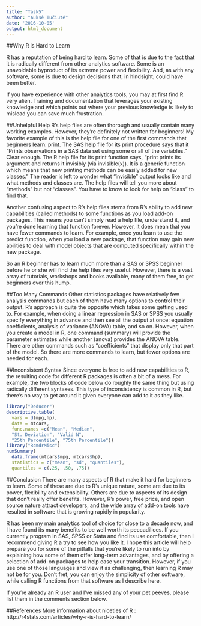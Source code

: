 ---
title: "Task5"
author: "Auksė Tučiutė"
date: '2016-10-05'
output: html_document
---

##Why R is Hard to Learn

R has a reputation of being hard to learn. Some of that is due to the fact that it is radically different from other analytics software. Some is an unavoidable byproduct of its extreme power and flexibility. And, as with any software, some is due to design decisions that, in hindsight, could have been better.

If you have experience with other analytics tools, you may at first find R very alien. Training and documentation that leverages your existing knowledge and which points out where your previous knowledge is likely to mislead you can save much frustration. 


##Unhelpful Help
R’s help files are often thorough and usually contain many working examples. However, they’re definitely not written for beginners! My favorite example of this is the help file for one of the first commands that beginners learn: print. The SAS help file for its print procedure says that it “Prints observations in a SAS data set using some or all of the variables.” Clear enough. The R help file for its print function says, “print prints its argument and returns it invisibly (via invisible(x)). It is a generic function which means that new printing methods can be easily added for new classes.” The reader is left to wonder what “invisible” output looks like and what methods and classes are. The help files will tell you more about “methods” but not “classes”. You have to know to look for help on “class” to find that.

Another confusing aspect to R’s help files stems from R’s ability to add new capabilities (called methods) to some functions as you load add-on packages. This means you can’t simply read a help file, understand it, and you’re done learning that function forever. However, it does mean that you have fewer commands to learn. For example, once you learn to use the predict function, when you load a new package, that function may gain new abilities to deal with model objects that are computed specifically within the new package.

So an R beginner has to learn much more than a SAS or SPSS beginner before he or she will find the help files very useful. However, there is a vast array of tutorials, workshops and books available, many of them free, to get beginners over this hump.


##Too Many Commands
Other statistics packages have relatively few analysis commands but each of them have many options to control their output. R’s approach is quite the opposite which takes some getting used to. For example, when doing a linear regression in SAS or SPSS you usually specify everything in advance and then see all the output at once: equation coefficients, analysis of variance (ANOVA) table, and so on. However, when you create a model in R, one command (summary) will provide the parameter estimates while another (anova) provides the ANOVA table. There are other commands such as “coefficients” that display only that part of the model. So there are more commands to learn, but fewer options are needed for each.

##Inconsistent Syntax
Since everyone is free to add new capabilities to R, the resulting code for different R packages is often a bit of a mess. For example, the two blocks of code below do roughly the same thing but using radically different syntaxes. This type of inconsistency is common in R, but there’s no way to get around it given everyone can add to it as they like.

```{r s}
library("Deducer")
descriptive.table(
  vars = d(mpg,hp),
  data = mtcars,
  func.names =c("Mean", "Median",
  "St. Deviation", "Valid N",
  "25th Percentile", "75th Percentile"))
library("RcmdrMisc")
numSummary(
  data.frame(mtcars$mpg, mtcars$hp),
  statistics = c("mean", "sd", "quantiles"),
  quantiles = c(.25, .50, .75))
```

##Conclusion
There are many aspects of R that make it hard for beginners to learn. Some of these are due to R’s unique nature, some are due to its power, flexibility and extensibility. Others are due to aspects of its design that don’t really offer benefits. However, R’s power, free price, and open source nature attract developers, and the wide array of add-on tools have resulted in software that is growing rapidly in popularity.

R has been my main analytics tool of choice for close to a decade now, and I have found its many benefits to be well worth its peccadilloes. If you currently program in SAS, SPSS or Stata and find its use comfortable, then I recommend giving R a try to see how you like it. I hope this article will help prepare you for some of the pitfalls that you’re likely to run into by explaining how some of them offer long-term advantages, and by offering a selection of add-on packages to help ease your transition. However, if you use one of those languages and view it as challenging, then learning R may not be for you. Don’t fret, you can enjoy the simplicity of other software, while calling R functions from that software as I describe here.

If you’re already an R user and I’ve missed any of your pet peeves, please list them in the comments section below.


##References
More information about niceties of R : http://r4stats.com/articles/why-r-is-hard-to-learn/
